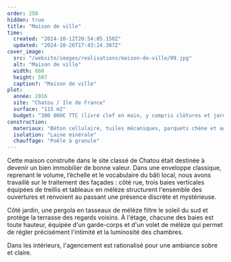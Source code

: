 ```yaml
---
order: 250
hidden: true
title: "Maison de ville"
time:
  created: "2024-10-12T20:54:05.150Z"
  updated: "2024-10-26T17:43:24.387Z"
cover_image:
  src: "/website/images/realisations/maison-de-ville/09.jpg"
  alt: "Maison de ville"
  width: 660
  height: 507
  caption?: "Maison de ville"
plot:
  année: 2016
  site: "Chatou / Ile de France"
  surface: "115 m2"
  budget: "300 000€ TTC (livré clef en main, y compris clôtures et jardins)"
construction:
  materiaux: "Béton cellulaire, tuiles mécaniques, parquets chêne et agencements médium"
  isolation: "Laine minérale"
  chauffage: "Poêle à granule"
---
```


Cette maison construite dans le site classé de Chatou était destinée à devenir un bien immobilier de bonne valeur.
Dans une enveloppe classique, reprenant le volume, l’échelle et le vocabulaire du bâti local, nous avons travaillé sur le traitement des façades : côté rue, trois baies verticales équipées de treillis et tableaux en mélèze structurent l'ensemble des ouvertures et renvoient au passant une présence discrète et mystérieuse.

Côté jardin, une pergola en tasseaux de mélèze filtre le soleil du sud et protège la terrasse des regards voisins.
À l'étage, chacune des baies est toute hauteur, équipée d'un garde-corps et d'un volet de mélèze qui permet de régler précisément l'intimité et la luminosité des chambres.

Dans les intérieurs, l'agencement est rationalisé pour une ambiance sobre et claire.
